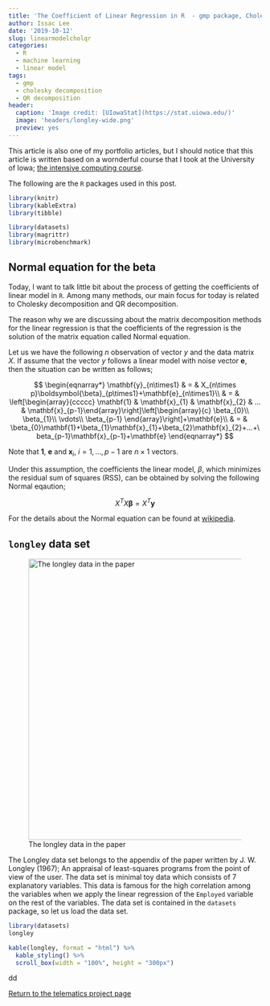 ```yaml
---
title: 'The Coefficient of Linear Regression in R  - gmp package, Cholesky and QR decomposition'
author: Issac Lee
date: '2019-10-12'
slug: linearmodelcholqr
categories:
  - R
  - machine learning
  - linear model
tags:
  - gmp
  - cholesky decomposition
  - QR decomposition
header:
  caption: 'Image credit: [UIowaStat](https://stat.uiowa.edu/)'
  image: 'headers/longley-wide.png'
  preview: yes
---
```


This article is also one of my portfolio articles, but I should notice that this article is written based on a wornderful course that I took at the University of Iowa; [the intensive computing course](http://homepage.divms.uiowa.edu/~luke/classes/STAT7400/).

The following are the `R` packages used in this post.

```r
library(knitr)
library(kableExtra)
library(tibble)
```

```r
library(datasets)
library(magrittr)
library(microbenchmark)
```

## Normal equation for the beta

Today, I want to talk little bit about the process of getting the coefficients of linear model in `R`. Among many methods, our main focus for today is related to Cholesky decomposition and QR decomposition.

The reason why we are discussing about the matrix decomposition methods for the linear regression is that the coefficients of the regression is the solution of the matrix equation called Normal equation.

Let us we have the following $n$ observation of vector $y$ and the data matrix $X$. If assume that the vector $y$ follows a linear model with noise vector $\mathbf{e}$, then the situation can be written as follows;

$$
\begin{eqnarray*}
\mathbf{y}_{n\times1} & = & X_{n\times p}\boldsymbol{\beta}_{p\times1}+\mathbf{e}_{n\times1}\\
 & = & \left[\begin{array}{ccccc}
\mathbf{1} & \mathbf{x}_{1} & \mathbf{x}_{2} & ... & \mathbf{x}_{p-1}\end{array}\right]\left[\begin{array}{c}
\beta_{0}\\
\beta_{1}\\
\vdots\\
\beta_{p-1}
\end{array}\right]+\mathbf{e}\\
 & = & \beta_{0}\mathbf{1}+\beta_{1}\mathbf{x}_{1}+\beta_{2}\mathbf{x}_{2}+...+\beta_{p-1}\mathbf{x}_{p-1}+\mathbf{e}
\end{eqnarray*}
$$

Note that $\mathbf{1}$, $\mathbf{e}$ and $\mathbf{x}_{i}$, $i=1,...,p-1$ are $n \times 1$ vectors.

Under this assumption, the coefficients the linear model, $\beta$, which minimizes the residual sum of squares (RSS), can be obtained by solving the following Normal eqaution;

$$
X^{T}X\mathbf{\beta}=X^{T}\mathbf{y}
$$

For the details about the Normal equation can be found at [wikipedia](https://en.wikipedia.org/wiki/Linear_least_squares_(mathematics)#Derivation_directly_in_terms_of_matrices).

## `longley` data set

<div align="center">
![The longley data in the paper](https://raw.githubusercontent.com/issactoast/EnBlog/master/static/img/longley.png){width=560}
</div>

The Longley data set belongs to the appendix of the paper written by J. W. Longley (1967); An appraisal of least-squares programs from the point of view of the user. The data set is minimal toy data which consists of 7 explanatory variables. This data is famous for the high correlation among the variables when we apply the linear regression of the `Employed` variable on the rest of the variables. The data set is contained in the `datasets` package, so let us load the data set.

```r
library(datasets)
longley
```

```r
kable(longley, format = "html") %>% 
  kable_styling() %>% 
  scroll_box(width = "100%", height = "300px")
```

dd

<a href="https://theissaclee.com/project/telematicsproject/" target="_self">Return to the telematics project page</a>


